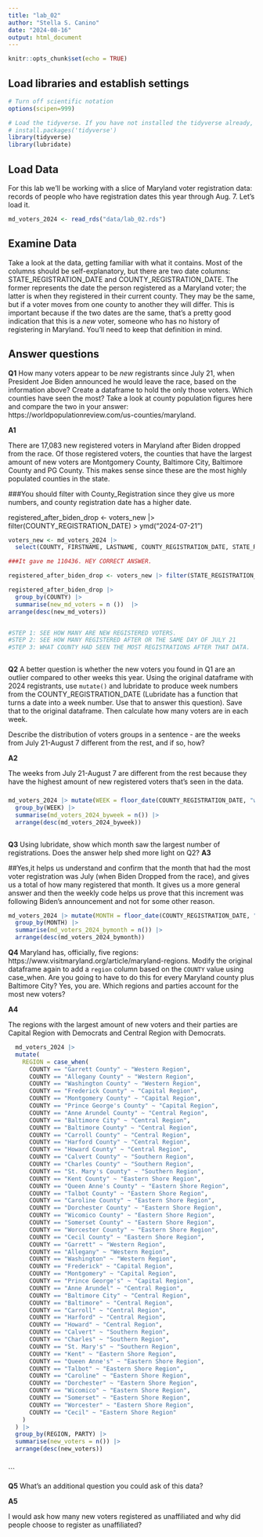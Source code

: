 ```yaml
---
title: "lab_02"
author: "Stella S. Canino"
date: "2024-08-16"
output: html_document
---
```


```r
knitr::opts_chunk$set(echo = TRUE)
```

## Load libraries and establish settings

```r
# Turn off scientific notation
options(scipen=999)

# Load the tidyverse. If you have not installed the tidyverse already, remove the # from the next line and run it first.  
# install.packages('tidyverse')
library(tidyverse)
library(lubridate)
```

## Load Data

For this lab we'll be working with a slice of Maryland voter registration data: records of people who have registration dates this year through Aug. 7. Let's load it.

```r
md_voters_2024 <- read_rds("data/lab_02.rds")
```

## Examine Data

Take a look at the data, getting familiar with what it contains. Most of the columns should be self-explanatory, but there are two date columns: STATE_REGISTRATION_DATE and COUNTY_REGISTRATION_DATE. The former represents the date the person registered as a Maryland voter; the latter is when they registered in their current county. They may be the same, but if a voter moves from one county to another they will differ. This is important because if the two dates are the same, that's a pretty good indication that this is a *new* voter, someone who has no history of registering in Maryland. You'll need to keep that definition in mind.

## Answer questions

**Q1** How many voters appear to be *new* registrants since July 21, when President Joe Biden announced he would leave the race, based on the information above? Create a dataframe to hold the only those voters. Which counties have seen the most? Take a look at county population figures here and compare the two in your answer: https://worldpopulationreview.com/us-counties/maryland.

**A1**

There are 17,083 new registered voters in Maryland after Biden dropped from the race. Of those registered voters, the counties that have the largest amount of new voters are Montgomery County, Baltimore City, Baltimore County and PG County. This makes sense since these are the most highly populated counties in the state. 


###You should filter with County_Registration since they give us more numbers, and county 
registration date has a higher date. 

registered_after_biden_drop <- voters_new |> filter(COUNTY_REGISTRATION_DATE) > ymd("2024-07-21")

```r

voters_new <- md_voters_2024 |>
  select(COUNTY, FIRSTNAME, LASTNAME, COUNTY_REGISTRATION_DATE, STATE_REGISTRATION_DATE) 

###It gave me 110436. HEY CORRECT ANSWER.

registered_after_biden_drop <- voters_new |> filter(STATE_REGISTRATION_DATE > ymd("2024-07-21"))

registered_after_biden_drop |> 
  group_by(COUNTY) |>
  summarise(new_md_voters = n ())  |> 
arrange(desc(new_md_voters))


#STEP 1: SEE HOW MANY ARE NEW REGISTERED VOTERS.
#STEP 2: SEE HOW MANY REGISTERED AFTER OR THE SAME DAY OF JULY 21
#STEP 3: WHAT COUNTY HAD SEEN THE MOST REGISTRATIONS AFTER THAT DATA.



```

**Q2** A better question is whether the new voters you found in Q1 are an outlier compared to other weeks this year. Using the original dataframe with 2024 registrants, use `mutate()` and lubridate to produce week numbers from the COUNTY_REGISTRATION_DATE (Lubridate has a function that turns a date into a week number. Use that to answer this question). Save that to the original dataframe. Then calculate how many voters are in each week. 

Describe the distribution of voters groups in a sentence - are the weeks from July 21-August 7 different from the rest, and if so, how?

**A2**

The weeks from July 21-August 7 are different from the rest because they have the highest amount of new registered voters that's seen in the data. 

###

```r

md_voters_2024 |> mutate(WEEK = floor_date(COUNTY_REGISTRATION_DATE, "week")) |>
  group_by(WEEK) |>
  summarise(md_voters_2024_byweek = n()) |>
  arrange(desc(md_voters_2024_byweek))



```

**Q3** Using lubridate, show which month saw the largest number of registrations. Does the answer help shed more light on Q2?
**A3** 

##Yes,it helps us understand and confirm that the month that had the most voter registration was July (when Biden Dropped from the race), and gives us a total of how many registered that month. It gives us a more general answer and then the weekly code helps us prove that this increment was following Biden's announcement and not for some other reason. 

```r

md_voters_2024 |> mutate(MONTH = floor_date(COUNTY_REGISTRATION_DATE, "month")) |>
  group_by(MONTH) |>
  summarise(md_voters_2024_bymonth = n()) |>
  arrange(desc(md_voters_2024_bymonth))


```

**Q4** Maryland has, officially, five regions: https://www.visitmaryland.org/article/maryland-regions. Modify the original dataframe again to add a `region` column based on the `COUNTY` value using case_when. Are you going to have to do this for every Maryland county plus Baltimore City? Yes, you are. Which regions and parties account for the most new voters?

**A4** 

The regions with the largest amount of new voters and their parties are Capital Region with Democrats and Central Region with Democrats. 

```r

  md_voters_2024 |>
  mutate(
    REGION = case_when(
      COUNTY == "Garrett County" ~ "Western Region",
      COUNTY == "Allegany County" ~ "Western Region",
      COUNTY == "Washington County" ~ "Western Region",
      COUNTY == "Frederick County" ~ "Capital Region",
      COUNTY == "Montgomery County" ~ "Capital Region",
      COUNTY == "Prince George's County" ~ "Capital Region",
      COUNTY == "Anne Arundel County" ~ "Central Region",
      COUNTY == "Baltimore City" ~ "Central Region",
      COUNTY == "Baltimore County" ~ "Central Region",
      COUNTY == "Carroll County" ~ "Central Region",
      COUNTY == "Harford County" ~ "Central Region",
      COUNTY == "Howard County" ~ "Central Region",
      COUNTY == "Calvert County" ~ "Southern Region",
      COUNTY == "Charles County" ~ "Southern Region",
      COUNTY == "St. Mary's County" ~ "Southern Region",
      COUNTY == "Kent County" ~ "Eastern Shore Region",
      COUNTY == "Queen Anne's County" ~ "Eastern Shore Region",
      COUNTY == "Talbot County" ~ "Eastern Shore Region",
      COUNTY == "Caroline County" ~ "Eastern Shore Region",
      COUNTY == "Dorchester County" ~ "Eastern Shore Region",
      COUNTY == "Wicomico County" ~ "Eastern Shore Region",
      COUNTY == "Somerset County" ~ "Eastern Shore Region",
      COUNTY == "Worcester County" ~ "Eastern Shore Region",
      COUNTY == "Cecil County" ~ "Eastern Shore Region",
      COUNTY == "Garrett" ~ "Western Region",
      COUNTY == "Allegany" ~ "Western Region",
      COUNTY == "Washington" ~ "Western Region",
      COUNTY == "Frederick" ~ "Capital Region",
      COUNTY == "Montgomery" ~ "Capital Region",
      COUNTY == "Prince George's" ~ "Capital Region",
      COUNTY == "Anne Arundel" ~ "Central Region",
      COUNTY == "Baltimore City" ~ "Central Region",
      COUNTY == "Baltimore" ~ "Central Region",
      COUNTY == "Carroll" ~ "Central Region",
      COUNTY == "Harford" ~ "Central Region",
      COUNTY == "Howard" ~ "Central Region",
      COUNTY == "Calvert" ~ "Southern Region",
      COUNTY == "Charles" ~ "Southern Region",
      COUNTY == "St. Mary's" ~ "Southern Region",
      COUNTY == "Kent" ~ "Eastern Shore Region",
      COUNTY == "Queen Anne's" ~ "Eastern Shore Region",
      COUNTY == "Talbot" ~ "Eastern Shore Region",
      COUNTY == "Caroline" ~ "Eastern Shore Region",
      COUNTY == "Dorchester" ~ "Eastern Shore Region",
      COUNTY == "Wicomico" ~ "Eastern Shore Region",
      COUNTY == "Somerset" ~ "Eastern Shore Region",
      COUNTY == "Worcester" ~ "Eastern Shore Region",
      COUNTY == "Cecil" ~ "Eastern Shore Region"
    )
  ) |>
  group_by(REGION, PARTY) |>
  summarise(new_voters = n()) |>
  arrange(desc(new_voters))



```

```

**Q5** What's an additional question you could ask of this data?


**A5** 

I would ask how many new voters registered as unaffiliated and why did people choose to register as unaffiliated? 
